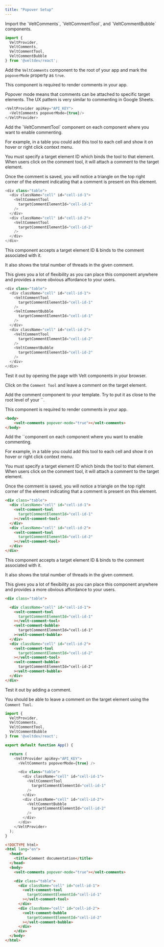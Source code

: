```yaml
---
title: "Popover Setup"
---
```



<Tabs>
  <Tab title="React / Next.js">

<Steps titleSize="h2">

<Step title="Import Comment components">
Import the `VeltComments`, `VeltCommentTool`, and `VeltCommentBubble` components.

```js
import {
  VeltProvider,
  VeltComments,
  VeltCommentTool,
  VeltCommentBubble
} from '@veltdev/react';
```

</Step>

<Step title="Add Comments component with Popover mode">

Add the `VeltComments` component to the root of your app and mark the `popoverMode` property as `true`.

This component is required to render comments in your app.

Popover mode means that comments can be attached to specific target elements. The UX pattern is very similar to commenting in Google Sheets.

```js
<VeltProvider apiKey="API_KEY">
  <VeltComments popoverMode={true}/>
</VeltProvider>
```
</Step>

<Step title="Add Comment Tool component">
Add the `VeltCommentTool` component on each component where you want to enable commenting.

For example, in a table you could add this tool to each cell and show it on hover or right click context menu.

You must specify a target element ID which binds the tool to that element. When users click on the comment tool, it will attach a comment to the target element.

Once the comment is saved, you will notice a triangle on the top right corner of the element indicating that a comment is present on this element.

```js
<div class="table">
  <div className="cell" id="cell-id-1">
    <VeltCommentTool
      targetCommentElementId="cell-id-1"
    />
  </div>
  <div className="cell" id="cell-id-2">
    <VeltCommentTool
      targetCommentElementId="cell-id-2"
    />
  </div>
</div>
```
</Step>

<Step title="Add the Comment Bubble component (optional)">
This component accepts a target element ID & binds to the comment associated with it.

It also shows the total number of threads in the given comment.

This gives you a lot of flexibility as you can place this component anywhere and provides a more obvious affordance to your users.

```js
<div class="table">
  <div className="cell" id="cell-id-1">
    <VeltCommentTool
      targetCommentElementId="cell-id-1"
    />
    <VeltCommentBubble
      targetCommentElementId="cell-id-1"
    />
  </div>
  <div className="cell" id="cell-id-2">
    <VeltCommentTool
      targetCommentElementId="cell-id-2"
    />
    <VeltCommentBubble
      targetCommentElementId="cell-id-2"
    />
  </div>
</div>
```
</Step>

<Step title="Test Integration">
Test it out by opening the page with Velt components in your browser.

Click on the `Comment Tool` and leave a comment on the target element.
</Step>

</Steps>












  </Tab>
 

  <Tab title="HTML">

<Steps titleSize="h2">

<Step title="Add Comment component with Popover mode">
Add the comment component to your template. Try to put it as close to the root level of your `<body>`.

This component is required to render comments in your app.

```html
<body>
    <velt-comments popover-mode="true"></velt-comments>
</body>
```
</Step>

<Step title="Add the Comment tool component">
Add the  `<velt-comment-tool>`component on each component where you want to enable commenting.

For example, in a table you could add this tool to each cell and show it on hover or right click context menu.

You must specify a target element ID which binds the tool to that element. When users click on the comment tool, it will attach a comment to the target element.

Once the comment is saved, you will notice a triangle on the top right corner of the element indicating that a comment is present on this element.

```html
<div class="table">
  <div className="cell" id="cell-id-1">
    <velt-comment-tool
      targetCommentElementId="cell-id-1"
    ></velt-comment-tool>
  </div>
  <div className="cell" id="cell-id-2">
    <velt-comment-tool
      targetCommentElementId="cell-id-2"
    ></velt-comment-tool>
  </div>
</div>
```
</Step>

<Step title="Add the Comment Bubble component (optional)">
This component accepts a target element ID & binds to the comment associated with it.

It also shows the total number of threads in the given comment.

This gives you a lot of flexibility as you can place this component anywhere and provides a more obvious affordance to your users.

```html
<div class="table">

  <div className="cell" id="cell-id-1">
    <velt-comment-tool
      targetCommentElementId="cell-id-1"
    ></velt-comment-tool>
    <velt-comment-bubble>
      targetCommentElementId="cell-id-1"
    ><velt-comment-bubble>
  </div>
  <div className="cell" id="cell-id-2">
    <velt-comment-tool
      targetCommentElementId="cell-id-2"
    ></velt-comment-tool>
    <velt-comment-bubble>
      targetCommentElementId="cell-id-2"
    ><velt-comment-bubble>
  </div>
</div>
```
</Step>

<Step title="Test Integration">
Test it out by adding a comment.

You should be able to leave a comment on the target element using the `Comment Tool`.

</Step>

</Steps> 



  </Tab>
</Tabs>

<RequestExample>

```js React / Next.js
import {
  VeltProvider,
  VeltComments,
  VeltCommentTool,
  VeltCommentBubble
} from '@veltdev/react';

export default function App() {

  return (
    <VeltProvider apiKey="API_KEY">
      <VeltComments popoverMode={true} />

      <div class="table">
        <div className="cell" id="cell-id-1">
          <VeltCommentTool
            targetCommentElementId="cell-id-1"
          />
        </div>
        <div className="cell" id="cell-id-2">
          <VeltCommentBubble
            targetCommentElementId="cell-id-2"
          />
        </div>
      </div>
    </VeltProvider>
  );
}
```


```html HTML
<!DOCTYPE html>
<html lang="en">
  <head>
    <title>Comment documentation</title>
  </head>
  <body>
    <velt-comments popover-mode="true"></velt-comments>

    <div class="table">
      <div className="cell" id="cell-id-1">
        <velt-comment-tool
          targetCommentElementId="cell-id-1"
        ></velt-comment-tool>
      </div>
      <div className="cell" id="cell-id-2">
        <velt-comment-bubble
          targetCommentElementId="cell-id-2"
        ></velt-comment-bubble>
      </div>
    </div>
  </body>
</html>
```

</RequestExample>
